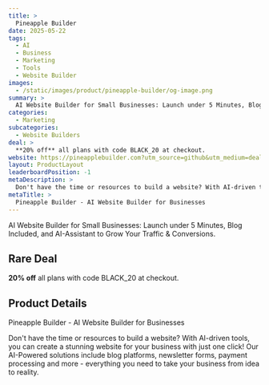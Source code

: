```yaml
---
title: >
  Pineapple Builder
date: 2025-05-22
tags:
  - AI
  - Business
  - Marketing
  - Tools
  - Website Builder
images:
  - /static/images/product/pineapple-builder/og-image.png
summary: >
  AI Website Builder for Small Businesses: Launch under 5 Minutes, Blog Included, and AI-Assistant to Grow Your Traffic & Conversions.
categories:
  - Marketing
subcategories:
  - Website Builders
deal: >
  **20% off** all plans with code BLACK_20 at checkout.
website: https://pineapplebuilder.com?utm_source=github&utm_medium=dealdirectory&utm_campaign=bf2024
layout: ProductLayout
leaderboardPosition: -1
metaDescription: >
  Don't have the time or resources to build a website? With AI-driven tools, you can create a stunning website for your business with just one click! Our AI-Powered solutions include blog platforms, newsletter forms, payment processing and more - everything you need to take your business from idea to reality.
metaTitle: >
  Pineapple Builder - AI Website Builder for Businesses
---
```

AI Website Builder for Small Businesses: Launch under 5 Minutes, Blog Included, and AI-Assistant to Grow Your Traffic & Conversions.

## Rare Deal

**20% off** all plans with code BLACK_20 at checkout.

## Product Details

Pineapple Builder - AI Website Builder for Businesses

Don't have the time or resources to build a website? With AI-driven tools, you can create a stunning website for your business with just one click! Our AI-Powered solutions include blog platforms, newsletter forms, payment processing and more - everything you need to take your business from idea to reality.
